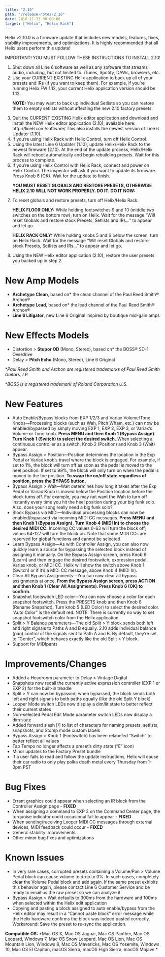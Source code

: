 ```yaml
---
title: "2.10"
path: "/release-notes/2.10"
date: 2016-11-22 00:00:00
target: ["Helix", "Helix Rack"]
---
```

Helix v2.10.0 is a firmware update that includes new models, features, fixes, stability improvements, and optimizations. It is highly recommended that all Helix users perform this update!

<div className="message is-danger">
    <div className="message-header">
        <p>IMPORTANT! YOU MUST FOLLOW THESE INSTRUCTIONS TO INSTALL 2.10!</p>
    </div>
    <div className="message-body">
        <ol>
            <li>Shut down all Line 6 software as well as any software that streams audio, including, but not limited to: iTunes, Spotify, DAWs, browsers, etc.</li>
            <li>Use your CURRENT EXISTING Helix application to back up all of your presets and IRs (if you want to keep them). For example, if you’re running Helix FW 1.12, your current Helix application version should be 1.12.</li>
            <p style={{marginTop:'10px'}}><strong>NOTE:</strong> You may want to back up individual Setlists so you can restore them to empty setlists without affecting the new 2.10 factory presets.</p>
            <li>Quit the CURRENT EXISTING Helix editor application and download and install the NEW Helix editor application (2.10), available here: http://line6.com/software/ This also installs the newest version of Line 6 Updater (1.10).</li>
            <li>If you’re using Helix Rack with Helix Control, turn off Helix Control.</li>
            <li>Using the latest Line 6 Updater (1.10), update Helix/Helix Rack to the newest firmware (2.10). At the end of the update process, Helix/Helix Rack will reboot automatically and begin rebuilding presets. Wait for this process to complete.</li>
            <li>If you’re using Helix Control with Helix Rack, connect and power on Helix Control. The inspector will ask if you want to update its firmware. Press Knob 6 (OK). Wait for the update to finish.</li>
            <p style={{marginTop:'15px'}}><strong>YOU MUST RESET GLOBALS AND RESTORE PRESETS, OTHERWISE HELIX 2.10 WILL NOT WORK PROPERLY. DO IT. DO IT NOW:</strong></p>
            <li>To reset globals and restore presets, turn off Helix/Helix Rack.</li>
            <p style={{marginTop: '10px'}}><strong>HELIX FLOOR ONLY:</strong> While holding footswitches 9 and 10 (middle two switches on the bottom row), turn on Helix. Wait for the message “Will reset Globals and restore stock Presets, Setlists and IRs…” to appear and let go.</p>
            <p><strong>HELIX RACK ONLY:</strong> While holding knobs 5 and 6 below the screen, turn on Helix Rack. Wait for the message “Will reset Globals and restore stock Presets, Setlists and IRs…” to appear and let go.</p>
            <li>Using the NEW Helix editor application (2.10), restore the user presets you backed up in step 2.</li>
        </ol>
    </div>
</div>

# New Amp Models
- **Archetype Clean**, based on* the clean channel of the Paul Reed Smith® Archon®
- **Archetype Lead**, based on* the lead channel of the Paul Reed Smith® Archon®
- **Line 6 Litigator**, new Line 6 Original inspired by boutique mid-gain amps

# New Effects Models
- Distortion > **Stupor OD** (Mono, Stereo), based on* the BOSS® SD-1 Overdrive
- Delay > **Pitch Echo** (Mono, Stereo), Line 6 Original

**Paul Reed Smith and Archon are registered trademarks of Paul Reed Smith Guitars, LP.*

**BOSS is a registered trademark of Roland Corporation U.S.*


# New Features
- Auto Enable/Bypass blocks from EXP 1/2/3 and Variax Volume/Tone Knobs—Processing blocks (such as Wah, Pitch Wham, etc.) can now be enabled/bypassed by simply moving EXP 1, EXP 2, EXP 3, or Variax’s Volume or Tone knob. **Press MENU and then Knob 1 (Bypass Assign). Turn Knob 1 (Switch) to select the desired switch.** When selecting a continuous controller as a switch, Knob 2 (Position) and Knob 3 (Wait) appear.
- Bypass Assign > Position—Position determines the location in the Exp Pedal or Variax knob’s travel where the block is engaged. For example, if set to 1%, the block will turn off as soon as the pedal is moved to the heel position. If set to 99%, the block will only turn on when the pedal is moved to the toe position. **To swap the on/off state regardless of position, press the BYPASS button.**
- Bypass Assign > Wait—Wait determines how long it takes after the Exp Pedal or Variax Knob is moved below the Position location before the block turns off. For example, you may not want the Wah to turn off instantly every time you hit the heel position during your big funk solo. Also, does your song really need a big funk solo?
- Block Bypass via MIDI—Individual processing blocks can now be enabled/bypassed via incoming MIDI CC messages. **Press MENU and then Knob 1 (Bypass Assign). Turn Knob 4 (MIDI In) to choose the desired MIDI CC.**     Incoming CC values 0-63 will turn the block off; values 64-127 will turn the block on. Note that some MIDI CCs are reserved for global functions and cannot be selected.
- Learn Bypass Assign—As with Controller Assign, you can also now quickly learn a source for bypassing the selected block instead of assigning it manually. On the Bypass Assign screen, press Knob 6 (Learn) and then engage the desired footswitch, expression pedal, Variax knob, or MIDI CC. Helix will show the switch above Knob 1 (Switch) or if it’s a MIDI CC message, above Knob 4 (MIDI In).
- Clear All Bypass Assignments—You can now clear all bypass assignments at once. **From the Bypass Assign screen, press ACTION and then Knob 1 (Clear All Assignments). Press Knob 6 (OK) to confirm.**
- Snapshot footswitch LED color—You can now choose a color for each snapshot footswitch. Press the PRESETS knob and then Knob 6 (Rename Snapshot). Turn knob 5 (LED Color) to select the desired color. “Auto Color” is the default red. NOTE: There is currently no way to set snapshot footswitch color from the Helix application.
- Split > Y Balance parameters—The old Split > Y block sends both left and right signals to Paths A and B equally. 2.10 adds individual balance (pan) control of the signals sent to Path A and B. By default, they’re set to “Center”, which behaves exactly like the old Split > Y block.
- Support for MIDIpants

# Improvements/Changes
- Added a Headroom parameter to Delay > Vintage Digital
- Snapshots now recall the currently active expression controller (EXP 1 or EXP 2) for the built-in treadle
- Split > Y can now be bypassed; when bypassed, the block sends both left and right signals to both paths equally (like the old Split Y block)
- Looper Mode switch LEDs now display a dim/lit state to better reflect their current states
- Non-selected Pedal Edit Mode parameter switch LEDs now display a dim state
- Added forward slash [/] to list of characters for naming presets, setlists, snapshots, and Stomp mode custom labels
- Bypass Assign > Knob 1 (Footswitch) has been relabeled “Switch” to better reflect all values
- Tap Tempo no longer affects a preset’s dirty state (“E” icon)
- Minor updates to the Factory Preset bundle
- If a user fails to read and follow the update instructions, Helix will cause their car radio to only play polka death metal every Thursday from 1-3pm PST

# Bug Fixes
- Errant graphics could appear when selecting an IR block from the Controller Assign page - **FIXED**
- When assigning a command to EXP 3 on the Command Center page, the turquoise indicator could occasional fail to appear - **FIXED**
- When sending/receiving Looper MIDI CC messages through external devices, MIDI feedback could occur - **FIXED**
- General stability improvements
- Other minor bug fixes and optimizations

# Known Issues
- In very rare cases, corrupted presets containing a Volume/Pan > Volume Pedal block can cause volume to drop to 0%. In such cases, completely clear the Volume Pedal block and add again. If the same preset exhibits this behavior again, please contact Line 6 Customer Service and be ready to email us the raw preset so we can analyze it
- Bypass Assign > Wait defaults to 300ms from the hardware and 100ms when selected within the Helix edit application
- Copying and pasting a block assigned to auto enable/bypass from the Helix editor may result in a “Cannot paste block” error message while the Helix hardware confirms the block was indeed pasted correctly. Workaround: Save the preset to re-sync the application.

**Compatible OS:** *Mac OS X, Mac OS Jaguar, Mac OS Panther, Mac OS Leopard, Windows 7, Mac OS Snow Leopard, Mac OS Lion, Mac OS Mountain Lion, Windows 8, Mac OS Mavericks, Mac OS Yosemite, Windows 10, Mac OS El Capitan, macOS Sierra, macOS High Sierra, macOS Mojave *